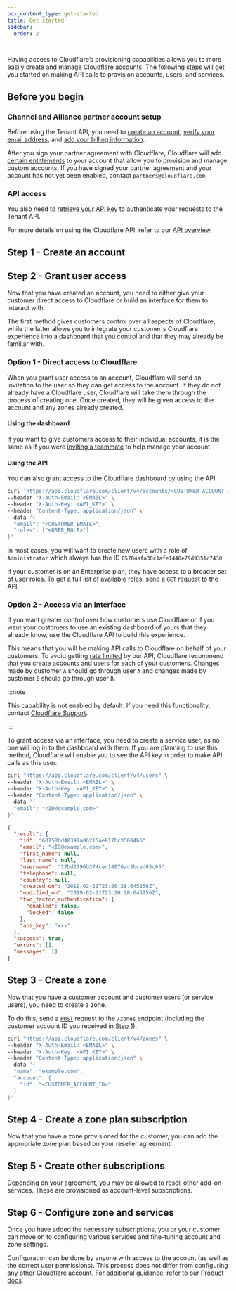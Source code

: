 ```yaml
---
pcx_content_type: get-started
title: Get started
sidebar:
  order: 2

---
```



Having access to Cloudflare’s provisioning capabilities allows you to more easily create and manage Cloudflare accounts. The following steps will get you started on making API calls to provision accounts, users, and services.

## Before you begin

### Channel and Alliance partner account setup

Before using the Tenant API, you need to [create an account](/fundamentals/setup/account/create-account/), [verify your email address](/fundamentals/setup/account/verify-email-address/), and [add your billing information](/fundamentals/subscriptions-and-billing/create-billing-profile/).

After you sign your partner agreement with Cloudflare, Cloudflare will add [certain entitlements](/tenant/structure/) to your account that allow you to provision and manage custom accounts. If you have signed your partner agreement and your account has not yet been enabled, contact `partners@cloudflare.com`.

### API access

You also need to [retrieve your API key](/fundamentals/api/get-started/keys/#view-your-global-api-key) to authenticate your requests to the Tenant API.

For more details on using the Cloudflare API, refer to our [API overview](/fundamentals/api/).

## Step 1 - Create an account

<Render file="account-preamble" />

<Tabs> <TabItem label="dashboard">

<Render file="create-account-dash" />

</TabItem> <TabItem label="api">

<Render file="create-account-api" />

</TabItem> </Tabs>

## Step 2 - Grant user access

Now that you have created an account, you need to either give your customer direct access to Cloudflare or build an interface for them to interact with.

The first method gives customers control over all aspects of Cloudflare, while the latter allows you to integrate your customer's Cloudflare experience into a dashboard that you control and that they may already be familiar with.

### Option 1 - Direct access to Cloudflare

When you grant user access to an account, Cloudflare will send an invitation to the user so they can get access to the account. If they do not already have a Cloudflare user, Cloudflare will take them through the process of creating one. Once created, they will be given access to the account and any zones already created.

#### Using the dashboard

If you want to give customers access to their individual accounts, it is the same as if you were [inviting a teammate](/fundamentals/setup/manage-members/manage/#add-account-members) to help manage your account.

#### Using the API

You can also grant access to the Cloudflare dashboard by using the API.

```bash title="Request"
curl 'https://api.cloudflare.com/client/v4/accounts/<CUSTOMER_ACCOUNT_ID>/members' \
--header "X-Auth-Email: <EMAIL>" \
--header "X-Auth-Key: <API_KEY>" \
--header "Content-Type: application/json" \
--data '{
  "email": "<CUSTOMER_EMAIL>",
  "roles": ["<USER_ROLE>"]
}'
```

In most cases, you will want to create new users with a role of `Administrator` which always has the ID `05784afa30c1afe1440e79d9351c7430`.

If your customer is on an Enterprise plan, they have access to a broader set of user roles. To get a full list of available roles, send a [`GET`](/api/operations/account-roles-list-roles) request to the API.

### Option 2 - Access via an interface

If you want greater control over how customers use Cloudflare or if you want your customers to use an existing dashboard of yours that they already know, use the Cloudflare API to build this experience.

This means that you will be making API calls to Cloudflare on behalf of your customers. To avoid getting [rate limited](/fundamentals/api/reference/limits/) by our API, Cloudflare recommend that you create accounts and users for each of your customers. Changes made by customer `A` should go through user `A` and changes made by customer `B` should go through user `B`.

:::note


This capability is not enabled by default. If you need this functionality, contact [Cloudflare Support](/support/contacting-cloudflare-support/).


:::

To grant access via an interface, you need to create a service user, as no one will log in to the dashboard with them. If you are planning to use this method, Cloudflare will enable you to see the API key in order to make API calls as this user.

```bash title="Request"
curl "https://api.cloudflare.com/client/v4/users" \
--header "X-Auth-Email: <EMAIL>" \
--header "X-Auth-Key: <API_KEY>" \
--header "Content-Type: application/json" \
--data '{
  "email": "<ID@example.com>"
}'
```

```json title="Response"
{
  "result": {
    "id": "60758bd48392a06215ae817bc35084b6",
    "email": "<ID@example.com>",
    "first_name": null,
    "last_name": null,
    "username": "17bd2796b374cec14976ac3bced85c05",
    "telephone": null,
    "country": null,
    "created_on": "2019-02-21T23:20:28.645256Z",
    "modified_on": "2019-02-21T23:20:28.645256Z",
    "two_factor_authentication": {
      "enabled": false,
      "locked": false
    },
    "api_key": "xxx"
  },
  "success": true,
  "errors": [],
  "messages": []
}
```

## Step 3 - Create a zone

Now that you have a customer account and customer users (or service users), you need to create a zone.

To do this, send a [`POST`](/api/operations/zones-post) request to the `/zones` endpoint (including the customer account ID you received in [Step 1](#step-1---create-an-account)).

```bash title="Request"
curl "https://api.cloudflare.com/client/v4/zones" \
--header "X-Auth-Email: <EMAIL>" \
--header "X-Auth-Key: <API_KEY>" \
--header "Content-Type: application/json" \
--data '{
  "name": "example.com",
  "account": {
    "id": "<CUSTOMER_ACCOUNT_ID>"
  }
}'
```

## Step 4 - Create a zone plan subscription

Now that you have a zone provisioned for the customer, you can add the appropriate zone plan based on your reseller agreement.

<Render file="create-zone-subscription" />

## Step 5 - Create other subscriptions

Depending on your agreement, you may be allowed to resell other add-on services. These are provisioned as account-level subscriptions.

<Render file="create-account-subscription" />

## Step 6 - Configure zone and services

Once you have added the necessary subscriptions, you or your customer can move on to configuring various services and fine-tuning account and zone settings.

Configuration can be done by anyone with access to the account (as well as the correct user permissions). This process does not differ from configuring any other Cloudflare account. For additional guidance, refer to our [Product docs](/).
